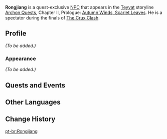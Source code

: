 {{Meta
<!-- REMOVE THIS TEMPLATE AFTER ADDING MISSING INFO -->
|missing_NPC_profile  = yes
}}
{{Character Infobox
|image            = NPC Rongjiang.png
|type             = Quest NPC
|region           = Liyue
|location         = Liyue
}}
'''Rongjiang''' is a quest-exclusive [[NPC]] that appears in the [[Teyvat]] storyline [[Archon Quests]], Chapter II, Prologue: [[Autumn Winds, Scarlet Leaves]]. He is a spectator during the finals of [[The Crux Clash]].
<!--
==Location==
<gallery>
NPC Location Rongjiang.png|Rongjiang's location
NPC Location Rongjiang Context.png|Additional context
</gallery>
-->
==Profile==
<!-- detailed story/lore information goes here -->
''(To be added.)''

===Appearance===
''(To be added.)''

==Quests and Events==
{{Quests and Events}}

==Other Languages==
{{Other Languages
|default_hidden = 1
|en      = Rongjiang
|zhs     = 荣江
|zhs_rm  = Róngjiāng
|zht     = 榮江
|zht_rm  = Róngjiāng
|ja      = 栄江
|ja_rm   = Eikou{{Assumed}}
|ko      = 용{{tt|강|江}}
|es      = Rongjiang
|fr      = Rongjiang
|ru      = Жун Цзян
|th      = Rongjiang
|vi      = Rongjiang
|de      = Rongjiang
|id      = Rongjiang
|pt      = Rongjiang
|tr      = Rongjiang
|it      = Rongjiang
}}

==Change History==
{{Change History|1.6}}

[[pt-br:Rongjiang]]